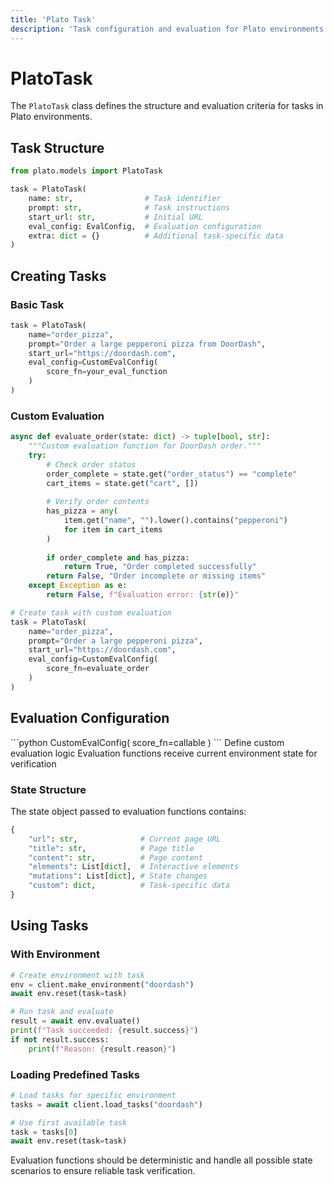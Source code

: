 ```yaml
---
title: 'Plato Task'
description: 'Task configuration and evaluation for Plato environments'
---
```


# PlatoTask

The `PlatoTask` class defines the structure and evaluation criteria for tasks in Plato environments.

## Task Structure

```python
from plato.models import PlatoTask

task = PlatoTask(
    name: str,                # Task identifier
    prompt: str,              # Task instructions
    start_url: str,           # Initial URL
    eval_config: EvalConfig,  # Evaluation configuration
    extra: dict = {}          # Additional task-specific data
)
```

## Creating Tasks

### Basic Task

```python
task = PlatoTask(
    name="order_pizza",
    prompt="Order a large pepperoni pizza from DoorDash",
    start_url="https://doordash.com",
    eval_config=CustomEvalConfig(
        score_fn=your_eval_function
    )
)
```

### Custom Evaluation

```python
async def evaluate_order(state: dict) -> tuple[bool, str]:
    """Custom evaluation function for DoorDash order."""
    try:
        # Check order status
        order_complete = state.get("order_status") == "complete"
        cart_items = state.get("cart", [])
        
        # Verify order contents
        has_pizza = any(
            item.get("name", "").lower().contains("pepperoni")
            for item in cart_items
        )
        
        if order_complete and has_pizza:
            return True, "Order completed successfully"
        return False, "Order incomplete or missing items"
    except Exception as e:
        return False, f"Evaluation error: {str(e)}"

# Create task with custom evaluation
task = PlatoTask(
    name="order_pizza",
    prompt="Order a large pepperoni pizza",
    start_url="https://doordash.com",
    eval_config=CustomEvalConfig(
        score_fn=evaluate_order
    )
)
```

## Evaluation Configuration

<CardGroup cols={2}>
  <Card
    title="Custom Evaluation"
    icon="code"
  >
    ```python
    CustomEvalConfig(
        score_fn=callable
    )
    ```
    Define custom evaluation logic
  </Card>
  <Card
    title="State Access"
    icon="database"
  >
    Evaluation functions receive current environment state for verification
  </Card>
</CardGroup>

### State Structure

The state object passed to evaluation functions contains:

```python
{
    "url": str,              # Current page URL
    "title": str,            # Page title
    "content": str,          # Page content
    "elements": List[dict],  # Interactive elements
    "mutations": List[dict], # State changes
    "custom": dict,          # Task-specific data
}
```

## Using Tasks

### With Environment

```python
# Create environment with task
env = client.make_environment("doordash")
await env.reset(task=task)

# Run task and evaluate
result = await env.evaluate()
print(f"Task succeeded: {result.success}")
if not result.success:
    print(f"Reason: {result.reason}")
```

### Loading Predefined Tasks

```python
# Load tasks for specific environment
tasks = await client.load_tasks("doordash")

# Use first available task
task = tasks[0]
await env.reset(task=task)
```

<Note>
Evaluation functions should be deterministic and handle all possible state scenarios to ensure reliable task verification.
</Note> 
